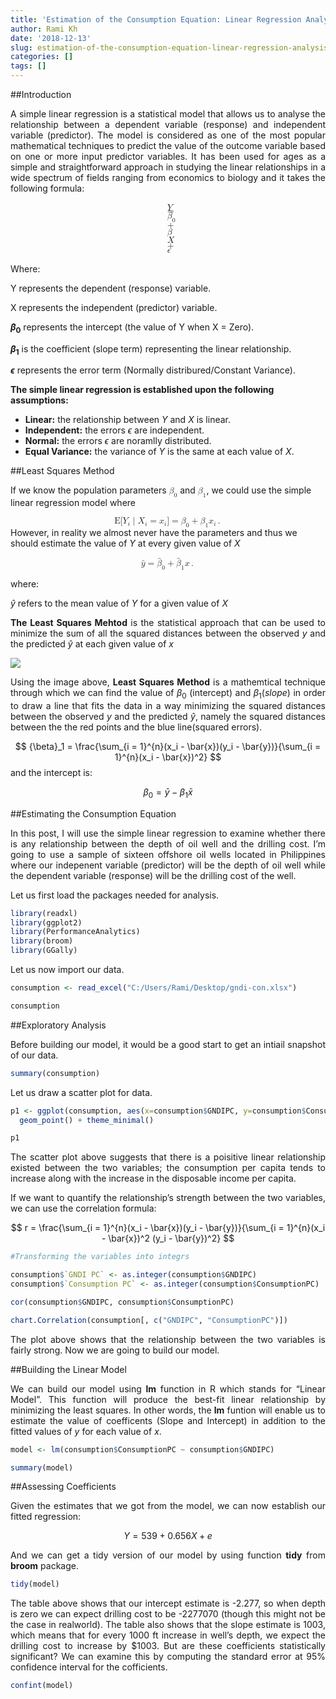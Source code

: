 ```yaml
---
title: 'Estimation of the Consumption Equation: Linear Regression Analysis'
author: Rami Kh
date: '2018-12-13'
slug: estimation-of-the-consumption-equation-linear-regression-analysis
categories: []
tags: []
---
```



##Introduction

<p style='text-align: justify;'> A simple linear regression is a statistical model that allows us to analyse the relationship between a dependent variable (response) and independent variable (predictor). The model is considered as one of the most popular mathematical techniques to predict the value of the outcome variable based on one or more input predictor variables. It has been used for ages as a simple and straightforward approach in studying the linear relationships in a wide spectrum of fields ranging from economics to biology and it takes the following formula: </p>


<math xmlns="http://www.w3.org/1998/Math/MathML" display="block">
  <mtable displaystyle="true">
    <mlabeledtr>
      <mtd id="mjx-eqn-1">
        <mtext></mtext>
      </mtd>
      <mtd>
        <mi>Y</mi>
        <mo>=</mo>
        <msub>
          <mi>&#x03B2;<!-- ?? --></mi>
          <mn>0</mn>
        </msub>
        <mo>+</mo>
        <msub>
          <mi>&#x03B2;<!-- ?? --></mi>
        </msub>
        <mi>X</mi>
        <mo>+</mo>
        <mi>&#x03F5;<!-- ?? --></mi>
      </mtd>
    </mlabeledtr>
  </mtable>
</math>

Where: 

Y represents the dependent (response) variable.

X represents the independent (predictor) variable.

**${\beta}_0$** represents the intercept (the value of Y when X = Zero).

**${\beta}_1$** is the coefficient (slope term) representing the linear relationship.

**$\epsilon$** represents the error term (Normally distribured/Constant Variance).



**The simple linear regression is established upon the following assumptions:**

- **Linear:** the relationship between $Y$ and $X$ is linear.
- **Independent:** the errors $\epsilon$ are independent.
- **Normal:** the errors $\epsilon$ are noramlly distributed.
- **Equal Variance:** the variance of $Y$ is the same at each value of $X$.


##Least Squares Method

<p style='text-align: justify;'>If we know the population parameters <math xmlns="http://www.w3.org/1998/Math/MathML">
  <msub>
    <mi>&#x03B2;<!-- ?? --></mi>
    <mn>0</mn>
  </msub>
</math> and <math xmlns="http://www.w3.org/1998/Math/MathML">
  <msub>
    <mi>&#x03B2;<!-- ?? --></mi>
    <mn>1</mn>
  </msub>
</math>, we could use the simple linear regression model where 

<math xmlns="http://www.w3.org/1998/Math/MathML" display="block">
  <mtext>E</mtext>
  <mo stretchy="false">[</mo>
  <msub>
    <mi>Y</mi>
    <mi>i</mi>
  </msub>
  <mo>&#x2223;<!-- ∣ --></mo>
  <msub>
    <mi>X</mi>
    <mi>i</mi>
  </msub>
  <mo>=</mo>
  <msub>
    <mi>x</mi>
    <mi>i</mi>
  </msub>
  <mo stretchy="false">]</mo>
  <mo>=</mo>
  <msub>
    <mi>&#x03B2;<!-- β --></mi>
    <mn>0</mn>
  </msub>
  <mo>+</mo>
  <msub>
    <mi>&#x03B2;<!-- β --></mi>
    <mn>1</mn>
  </msub>
  <msub>
    <mi>x</mi>
    <mi>i</mi>
  </msub>
  <mo>.</mo>
</math

<p style='text-align: justify;'>However, in reality we almost never have the parameters and thus we should estimate the value of $Y$
at every given value of $X$</p>

<math xmlns="http://www.w3.org/1998/Math/MathML" display="block">
  <mrow class="MJX-TeXAtom-ORD">
    <mover>
      <mi>y</mi>
      <mo stretchy="false">&#x005E;<!-- ^ --></mo>
    </mover>
  </mrow>
  <mo>=</mo>
  <msub>
    <mrow class="MJX-TeXAtom-ORD">
      <mover>
        <mi>&#x03B2;<!-- β --></mi>
        <mo stretchy="false">&#x005E;<!-- ^ --></mo>
      </mover>
    </mrow>
    <mn>0</mn>
  </msub>
  <mo>+</mo>
  <msub>
    <mrow class="MJX-TeXAtom-ORD">
      <mover>
        <mi>&#x03B2;<!-- β --></mi>
        <mo stretchy="false">&#x005E;<!-- ^ --></mo>
      </mover>
    </mrow>
    <mn>1</mn>
  </msub>
  <mi>x</mi>
  <mo>.</mo>
</math>

where: 

$\hat{y}$ refers to the mean value of $Y$ for a given value of $X$


<p style='text-align: justify;'>**The Least Squares Mehtod** is the statistical approach that can be used to minimize the sum of all the squared distances between the observed $y$ and the predicted $\hat{y}$ at each given value of $x$</p>

![](/images/model.png)

<p style='text-align: justify;'>Using the image above, **Least Squares Method** is a mathemtical technique through which we can find the value of ${\beta}_0$ (intercept) and ${\beta}_1 (slope)$ in order to draw a line that fits the data in a way minimizing the squared distances between the observed $y$ and the predicted $\hat{y}$, namely the squared distances between the the red points and the blue line(squared errors). </p> 


$$
{\beta}_1 = \frac{\sum_{i = 1}^{n}(x_i - \bar{x})(y_i - \bar{y})}{\sum_{i = 1}^{n}(x_i - \bar{x})^2}
$$
and the intercept is: 

$$
{\beta}_0 = \bar{y} - {\beta}_1 \bar{x}
$$
 
##Estimating the Consumption Equation


<p style='text-align: justify;'> In this post, I will use the simple linear regression to examine whether there is any relationship between the depth of oil well and the drilling cost. I'm going to use a sample of sixteen offshore oil wells located in Philippines where our indepenent variable (predictor) will be the depth of oil well while the dependent variable (response) will be the drilling cost of the well. </p>

<p style='text-align: justify;'>Let us first load the packages needed for analysis. </p>

```r
library(readxl)
library(ggplot2)
library(PerformanceAnalytics)
library(broom)
library(GGally)
```


<p style='text-align: justify;'>Let us now import our data. </p>

```r
consumption <- read_excel("C:/Users/Rami/Desktop/gndi-con.xlsx")

consumption
```


##Exploratory Analysis


<p style='text-align: justify;'>Before building our model, it would be a good start to get an intiail snapshot of our data.</p>

```r
summary(consumption)
```


<p style='text-align: justify;'>Let us draw a scatter plot for data.</p>

```r

p1 <- ggplot(consumption, aes(x=consumption$GNDIPC, y=consumption$ConsumptionPC)) +
  geom_point() + theme_minimal()

p1
```


<p style='text-align: justify;'>The scatter plot above suggests that there is a poisitive linear relationship existed between the two variables; the consumption per capita tends to increase along with the increase in the disposable income per capita.</p>

<p style='text-align: justify;'>If we want to quantify the relationship's strength between the two variables, we can use the correlation formula: </p>

$$
r = \frac{\sum_{i = 1}^{n}(x_i - \bar{x})(y_i - \bar{y})}{\sum_{i = 1}^{n}(x_i - \bar{x})^2  (y_i - \bar{y})^2}
$$

```r
#Transforming the variables into integrs

consumption$`GNDI PC` <- as.integer(consumption$GNDIPC)
consumption$`Consumption PC` <- as.integer(consumption$ConsumptionPC)
```

```r
cor(consumption$GNDIPC, consumption$ConsumptionPC)
```

```r
chart.Correlation(consumption[, c("GNDIPC", "ConsumptionPC")])
```

<p style='text-align: justify;'>The plot above shows that the relationship between the two variables is fairly strong. Now we are going to build our model.</p>


##Building the Linear Model

<p style='text-align: justify;'>We can build our model using **lm** function in R which stands for "Linear Model". This function will produce the best-fit linear relationship by minimizing the least squares. In other words, the **lm** funtion will enable us to estimate the value of coefficents (Slope and Intercept) in addition to the fitted values of $y$ for each value of $x$.</p>


```r
model <- lm(consumption$ConsumptionPC ~ consumption$GNDIPC)
```

```r
summary(model)
```


##Assessing Coefficients 

<p style='text-align: justify;'>Given the estimates that we got from the model, we can now establish our fitted regression:</p>

$$Y = 539 + 0.656X + e$$

<p style='text-align: justify;'>And we can get a tidy version of our model by using function **tidy** from **broom** package. </p>

```r
tidy(model)
```


<p style='text-align: justify;'>The table above shows that our intercept estimate is -2.277, so when depth is zero we can expect drilling cost to be -2277070 (though this might not be the case in realworld). The table also shows that the slope estimate is 1003, which means that for every 1000 ft increase in well's depth, we expect the drilling cost to increase by $1003. But are these coefficients statistically significant? We can examine this by computing the standard error at 95% confidence interval for the cofficients.</p>

```r
confint(model)
```
